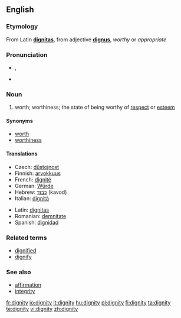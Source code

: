 {{see|Dignity}}
==English==

===Etymology===
From Latin '''[[dignitas]]''', from adjective '''[[dignus]]''', ''worthy'' or ''appropriate''

===Pronunciation===
*{{IPA|/ˈdɪgnəti/}}, {{SAMPA|/"dIgn@ti/}}
*{{audio|en-us-dignity.ogg|Audio (US)}}

===Noun===
{{en-noun|-}}

# worth; worthiness; the state of being worthy of [[respect]] or [[esteem]]

====Synonyms====
*[[worth]]
*[[worthiness]]

====Translations====
{{trans-top|worthiness}}
*Czech: [[důstojnost]] {{f}}
*Finnish: [[arvokkuus]]
*French: [[dignité]] {{f}}
*German: [[Würde]] {{f}}
*Hebrew: [[כבוד]] (kavod) {{m}}
*Italian: [[dignità]] {{f}}
{{trans-mid}}
*Latin: [[dignitas]] {{f}}
*Romanian: [[demnitate]] {{f}}
*Spanish: [[dignidad]] {{f}}
{{trans-bottom}}

===Related terms===
*[[dignified]]
*[[dignify]]

===See also===
*[[affirmation]]
*[[integrity]]

[[fr:dignity]]
[[io:dignity]]
[[it:dignity]]
[[hu:dignity]]
[[pl:dignity]]
[[fi:dignity]]
[[ta:dignity]]
[[te:dignity]]
[[vi:dignity]]
[[zh:dignity]]